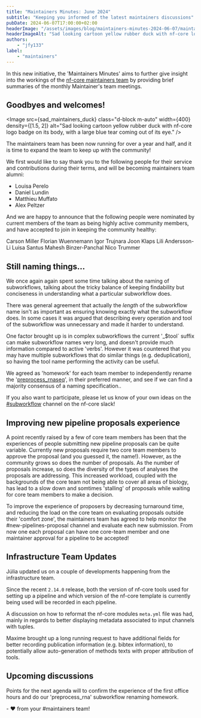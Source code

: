 ```yaml
---
title: "Maintainers Minutes: June 2024"
subtitle: "Keeping you informed of the latest maintainers discussions"
pubDate: 2024-06-07T17:00:00+02:00
headerImage: "/assets/images/blog/maintainers-minutes-2024-06-07/maintainers-wide-sad.png"
headerImageAlt: "Sad looking cartoon yellow rubber duck with nf-core logo badge on it's body, with a large blue tear coming out of it's eye."
authors:
    - "jfy133"
label:
    - "maintainers"
---
```



In this new initiative, the 'Maintainers Minutes' aims to further give insight into the workings of the [nf-core maintainers team](/governance#maintainers) by providing brief summaries of the monthly Maintainer's team meetings.

## Goodbyes and welcomes!

<Image
    src={sad_maintainers_duck}
    class="d-block m-auto"
    width={400}
    density={[1.5, 2]}
    alt="Sad looking cartoon yellow rubber duck with nf-core logo badge on its body, with a large blue tear coming out of its eye."
/>

The maintainers team has been now running for over a year and half, and it is time to expand the team to keep up with the community!

We first would like to say thank you to the following people for their service and contributions during their terms, and will be becoming maintainers team alumni:

- Louisa Perelo
- Daniel Lundin
- Matthieu Muffato
- Alex Peltzer

And we are happy to announce that the following people were nominated by current members of the team as being highly active community members, and have accepted to join in keeping the community healthy:

<Profile username="CarsonJM">Carson Miller</Profile>
<Profile username="FloWuenne">Florian Wuennemann</Profile>
<Profile username="itrujnara">Igor Trujnara</Profile>
<Profile username="Joon-Klaps">Joon Klaps</Profile>
<Profile username="LilyAnderssonLee">Lili Andersson-Li</Profile>
<Profile username="luisas">Luisa Santus</Profile>
<Profile username="mahesh-panchal">Mahesh Binzer-Panchal</Profile>
<Profile username="nictru">Nico Trummer</Profile>

## Still naming things...

We once again again spent some time talking about the naming of subworkflows, talking about the tricky balance of keeping findability but conciseness in understanding what a particular subworkflow does.

There was general agreement that actually the _length_ of the subworkflow name isn't as important as ensuring knowing exactly what the subworkflow does.
In some cases it was argued that describing every operation and tool of the subworkflow was unnecessary and made it harder to understand.

One factor brought up is in complex subworkflows the current '\_$tool` suffix can make subworkflow names very long, and doesn't provide much information compared to active 'verbs'.
However it was countered that you may have multiple subworkflows that do similar things (e.g. deduplication), so having the tool name performing the activity can be useful.

We agreed as 'homework' for each team member to independently rename the '[preprocess_rnaseq](https://github.com/nf-core/modules/blob/master/subworkflows/nf-core/preprocess_rnaseq/main.nf)', in their preferred manner, and see if we can find a majority consensus of a naming specification..

If you also want to participate, please let us know of your own ideas on the [#subworkflow](https://nfcore.slack.com/archives/C03D38JNFNJ) channel on the nf-core slack!

## Improving new pipeline proposals experience

A point recently raised by a few of core team members has been that the experiences of people submitting new pipeline proposals can be quite variable.
Currently new proposals require two core team members to approve the proposal (and you guessed it, the name!).
However, as the community grows so does the number of proposals. As the number of proposals increase, so does the diversity of the types of analyses the proposals are addressing.
This increased workload, coupled with the backgrounds of the core team not being able to cover all areas of biology, has lead to a slow down and somtimes 'stalling' of proposals while waiting for core team members to make a decision.

To improve the experience of proposers by decreasing turnaround time, and reducing the load on the core team on evaluating proposals outside their 'comfort zone', the maintainers team has agreed to help monitor the #new-pipelines-proposal channel and evaluate each new submission.
From now one each proposal can have one core-team member and one maintainer approval for a pipeline to be accepted!

## Infrastructure Team Updates

Júlia updated us on a couple of developments happening from the infrastructure team.

Since the recent `2.14.0` release, both the version of nf-core tools used for setting up a pipeline and which version of the nf-core template is currently being used will be recorded in each pipeline.

A discussion on how to reformat the nf-core modules `meta.yml` file was had, mainly in regards to better displaying metadata associated to input channels with tuples.

Maxime brought up a long running request to have additional fields for better recording publication information (e.g. bibtex information), to potentially allow auto-generation of methods texts with proper attribution of tools.

## Upcoming discussions

Points for the next agenda will to confirm the experience of the first office hours and do our 'preprocess_rna' subworkflow renaming homework.

\- :heart: from your #maintainers team!
